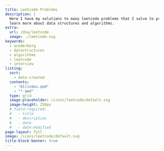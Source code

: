 ```yaml
---
title: Leetcode Problems
description: |
  Here I have my solutions to many leetcode problems that I solve to practice and
  learn more about data structures and algorithms.
extra:
  url: /dsa/leetcode
  image: ./leetcode.svg
keywords:
  - acederberg
  - datastructures
  - algorithms
  - leetcode
  - interview
listing: 
  sort:
    - date-created
  contents:
    - "bt/index.qmd"
    - "*.qmd"
  type: grid
  image-placeholder: /icons/leetcode/default.svg
  image-height: 256px
  # field-required:
  #   - title
  #   - description
  #   - date
  #   - date-modified
page-layout: full
image: /icons/leetcode/default.svg
title-block-banner: true
---
```



